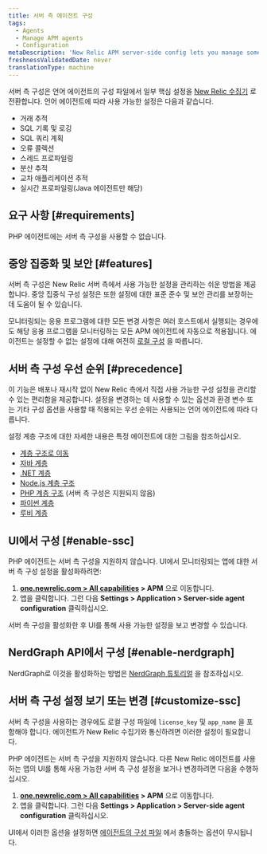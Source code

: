 ```yaml
---
title: 서버 측 에이전트 구성
tags:
  - Agents
  - Manage APM agents
  - Configuration
metaDescription: 'New Relic APM server-side config lets you manage some agent settings from the New Relic side, instead of the agent config file.'
freshnessValidatedDate: never
translationType: machine
---
```


서버 측 구성은 언어 에이전트의 구성 파일에서 일부 핵심 설정을 [New Relic 수집기](/docs/accounts-partnerships/education/getting-started-new-relic/glossary#collector) 로 전환합니다. 언어 에이전트에 따라 사용 가능한 설정은 다음과 같습니다.

* 거래 추적
* SQL 기록 및 로깅
* SQL 쿼리 계획
* 오류 콜렉션
* 스레드 프로파일링
* 분산 추적
* 교차 애플리케이션 추적
* 실시간 프로파일링(Java 에이전트만 해당)

## 요구 사항 [#requirements]

PHP 에이전트에는 서버 측 구성을 사용할 수 없습니다.

## 중앙 집중화 및 보안 [#features]

서버 측 구성은 New Relic 서버 측에서 사용 가능한 설정을 관리하는 쉬운 방법을 제공합니다. 중앙 집중식 구성 설정은 또한 설정에 대한 표준 준수 및 보안 관리를 보장하는 데 도움이 될 수 있습니다.

모니터링되는 응용 프로그램에 대한 모든 변경 사항은 여러 호스트에서 실행되는 경우에도 해당 응용 프로그램을 모니터링하는 모든 APM 에이전트에 자동으로 적용됩니다. 에이전트는 설정할 수 없는 설정에 대해 여전히 [로컬 구성](/docs/agents/manage-apm-agents/configuration/configure-agent) 을 따릅니다.

## 서버 측 구성 우선 순위 [#precedence]

이 기능은 배포나 재시작 없이 New Relic 측에서 직접 사용 가능한 구성 설정을 관리할 수 있는 편리함을 제공합니다. 설정을 변경하는 데 사용할 수 있는 옵션과 환경 변수 또는 기타 구성 옵션을 사용할 때 적용되는 우선 순위는 사용되는 언어 에이전트에 따라 다릅니다.

설정 계층 구조에 대한 자세한 내용은 특정 에이전트에 대한 그림을 참조하십시오.

* [계층 구조로 이동](/docs/agents/go-agent/instrumentation/go-agent-configuration#options)
* [자바 계층](/docs/agents/java-agent/configuration/java-agent-configuration-config-file#config-options-precedence)
* [.NET 계층](/docs/agents/net-agent/installation-configuration/net-agent-configuration#config-options-precedence)
* [Node.js 계층 구조](/docs/agents/nodejs-agent/installation-configuration/configuring-nodejs#hierarchy)
* [PHP 계층 구조](/docs/agents/php-agent/configuration/php-agent-configuration#config-options-precedence) (서버 측 구성은 지원되지 않음)
* [파이썬 계층](/docs/agents/python-agent/installation-configuration/python-agent-configuration#options)
* [루비 계층](/docs/agents/ruby-agent/installation-configuration/ruby-agent-configuration#Options)

## UI에서 구성 [#enable-ssc]

PHP 에이전트는 서버 측 구성을 지원하지 않습니다. UI에서 모니터링되는 앱에 대한 서버 측 구성 설정을 활성화하려면:

1. **[one.newrelic.com > All capabilities](https://one.newrelic.com/all-capabilities) > APM** 으로 이동합니다.
2. 앱을 클릭합니다. 그런 다음 **Settings > Application > Server-side agent configuration** 클릭하십시오.

서버 측 구성을 활성화한 후 UI를 통해 사용 가능한 설정을 보고 변경할 수 있습니다.

## NerdGraph API에서 구성 [#enable-nerdgraph]

NerdGraph로 이것을 활성화하는 방법은 [NerdGraph 튜토리얼](/docs/apis/nerdgraph/examples/apm-config-nerdgraph) 을 참조하십시오.

## 서버 측 구성 설정 보기 또는 변경 [#customize-ssc]

서버 측 구성을 사용하는 경우에도 로컬 구성 파일에 `license_key` 및 `app_name` 을 포함해야 합니다. 에이전트가 New Relic 수집기와 통신하려면 이러한 설정이 필요합니다.

PHP 에이전트는 서버 측 구성을 지원하지 않습니다. 다른 New Relic 에이전트를 사용하는 앱의 UI를 통해 사용 가능한 서버 측 구성 설정을 보거나 변경하려면 다음을 수행하십시오.

1. **[one.newrelic.com > All capabilities](https://one.newrelic.com/all-capabilities) > APM** 으로 이동합니다.
2. 앱을 클릭합니다. 그런 다음 **Settings > Application > Server-side agent configuration** 클릭하십시오.

UI에서 이러한 옵션을 설정하면 [에이전트의 구성 파일](#precedence) 에서 충돌하는 옵션이 무시됩니다.